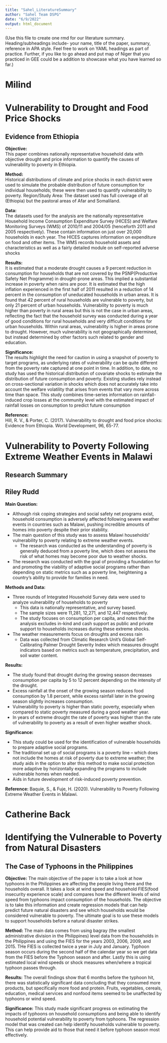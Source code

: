 ```yaml
---
title: "Sahel_LiteratureSummary"
author: "Sahel Team DSPG"
date: "6/9/2022"
output: html_document
---
```


(Use this file to create one rmd for our literature summary. Heading/subheadings include- your name, title of the paper, summary, reference in APA style. Feel free to work on YAML headings as part of practice. 
Further, if you like to go ahead and put map of Niger that you practiced in GEE could be a addition to showcase what you have learned so far.)

# Milind 
# Vulnerability to Drought and Food Price Shocks
## Evidence from Ethiopia  
**Objective:**  
This paper combines nationally representative household data with objective drought and price information to quantify the causes of vulnerability to poverty in Ethiopia. 

**Method:**  
Historical distributions of climate and price shocks in each district were used to simulate the probable distribution of future consumption for individual households; these were then used to quantify vulnerability to poverty.
Region/Study Area: The dataset used has full coverage of all (Ethiopia) but the pastoral areas of Afar and Somaliland.

**Data:**  
The datasets used for the analysis are the nationally representative Household Income Consumption Expenditure Survey (HICES) and Welfare Monitoring Surveys (WMS) of 2010/11 and 2004/05 (henceforth 2011 and 2005 respectively). These contain information on just over 20,000 households in each year. The HICES captures information on expenditure on food and other items. The WMS records household assets and characteristics as well as a fairly detailed module on self-reported adverse shocks

**Results:**  
It is estimated that a moderate drought causes a 9 percent reduction in consumption for households that are not covered by the PSNP(Productive Safety Net Programme) in drought-prone areas. This implied a substantial increase in poverty when rains are poor. It is estimated that the high inflation experienced in the first half of 2011 resulted in a reduction of 14 percent in the consumption of uneducated households in urban areas.
It is found that 42 percent of rural households are vulnerable to poverty, but only 21 percent of urban households. Vulnerability to poverty is much higher than poverty in rural areas but this is not the case in urban areas, reflecting the fact that the household survey was conducted during a year of good conditions for rural households and very difficult conditions for urban households. Within rural areas, vulnerability is higher in areas prone to drought. However, much vulnerability is not geographically determined, but instead determined by other factors such related to gender and education.

**Significance:**  
The results highlight the need for caution in using a snapshot of poverty to target programs, as underlying rates of vulnerability can be quite different from the poverty rate captured at one point in time.
In addition, to date, no study has used the historical distribution of covariate shocks to estimate the distribution of future consumption and poverty. Existing studies rely instead on cross-sectional variation in shocks which does not accurately take into account the welfare volatility that arises from events that vary more across time than space. This study combines time-series information on rainfall-induced crop losses at the community level with the estimated impact of rainfall losses on consumption to predict future consumption

**Reference:**  
Hill, R. V., & Porter, C. (2017). Vulnerability to drought and food price shocks: Evidence from Ethiopia. World Development, 96, 65-77.




# Vulnerability to Poverty Following Extreme Weather Events in Malawi
## Research Summary
## Riley Rudd

**Main Question:**

* Although risk coping strategies and social safety net programs exist, household consumption is adversely affected following severe weather events in countries such as Malawi, pushing incredible amounts of homes into poverty despite their prior stability.
* The main question of this study was to assess Malawi households’ vulnerability to poverty relating to extreme weather events.
  + The research was conducted as the understanding of poverty is generally deduced from a poverty line, which does not assess the risk of what homes may become poor due to weather shocks.
* The research was conducted with the goal of providing a foundation for and promoting the viability of adaptive social programs rather than depending on static metrics such as a poverty line, heightening a country’s ability to provide for families in need.

**Methods and Data:**

* Three rounds of Integrated Household Survey data were used to analyze vulnerability of households to poverty
  + This data is nationally representative, and survey based.
  + The sample sizes were 11,281, 12,271, and 12,447 respectively. 
  + The study focuses on consumption per capita, and notes that the analysis excludes in-kind and cash support as public and private support to households increases during these extreme shocks.
* The weather measurements focus on droughts and excess rain
  + Data was collected from Climatic Research Unit’s Global Self-Calibrating Palmer Drought Severity Index which measures drought indicators based on metrics such as temperature, precipitation, and soil water content.
  
**Results:**

* The study found that drought during the growing season decreases consumption per capita by 5 to 12 percent depending on the intensity of the drought.
* Excess rainfall at the onset of the growing season reduces food consumption by 1.8 percent, while excess rainfall later in the growing season slightly increases consumption.
* Vulnerability to poverty is higher than static poverty, especially when compared to static poverty measured during a good weather year.
* In years of extreme drought the rate of poverty was higher than the rate of vulnerability to poverty as a result of even higher weather shock.

**Significance:**

* This study could be used for the identification of vulnerable households to prepare adaptive social programs.
* The traditional set up of social programs is a poverty line – which does not include the homes at risk of poverty due to extreme weather; the study aids in the option to alter this method to make social protection more adaptive by horizontally expanding the programs to include vulnerable homes when needed.
* Aids in future development of risk-induced poverty prevention.

**Reference:**
Baquie, S., & Fuje, H. (2020). Vulnerability to Poverty Following Extreme Weather Events in Malawi.


# Catherine Back
# Identifying the Vulnerable to Poverty from Natural Disasters
## The Case of Typhoons in the Philippines

**Objective:**
	The main objective of the paper is to take a look at how typhoons in the Philippines are affecting the people living there and the households overall. It takes a look at wind speed and household FIES(food insecurity experience scale) and compares how the different levels of wind speed from typhoons impact consumption of the households. The objective is to take this information and create regression models that can help predict future natural disasters and see which households would be considered vulnerable to poverty. The ultimate goal is to use these models to support households before a natural disaster strikes.

**Method:** 
The main data comes from using bagray (the smallest administrative division in the Philippines) level data from the households in the Philippines and using the FIES for the years 2003, 2006, 2009, and 2015. THe FIES is collected twice a year in July and January. Typhoon season occurs during the second half of the calendar year so we get data from the FIES before the Typhoon season and after. Lastly this is using estimated local wind speeds or shock measures when/where a tropical typhoon passes through. 

**Results:**
The overall findings show that 6 months before the typhoon hit, there was statistically significant data concluding that they consumed more products, but specifically more food and protein. Fruits, vegetables, cereals, education, medical services and nonfood items seemed to be unaffected by typhoons or wind speed.

**Significance:**
This study made significant progress on estimating the impacts of typhoons on household consumptions and being able to identify household potential vulnerability to poverty from typhoons. The regression model that was created can help identify households vulnerable to poverty. This can help provide aid to those that need it before typhoon season most effectively. 

